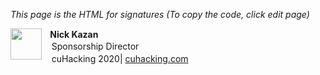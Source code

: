 _This page is the HTML for signatures (To copy the code, click edit page)_

<p style="line-height: 1.38; margin-top: 0pt; margin-bottom: 0pt" dir="ltr">
    <span style="">
        <span style="">
            <span style="">
                <span style="">
                    <b>
                        <img src="/zm/ImageSignature?fileName=1560054939244000_536326456.png&amp;accountId=7419252000000008002&amp;storeName=670994173&amp;frm=s" width="50" height="50" style="float: left">
                            &nbsp; &nbsp; Nick Kazan
                    </b>
                </span>
            </span>
        </span>
    </span>
    <br>
</p>
<p style="line-height: 1.38; margin-top: 0pt; margin-bottom: 0pt" dir="ltr">
    <span style="">
        <span style="">
            <span style="">
                <span style="">
                    &nbsp; &nbsp; Sponsorship Director
                </span>
            </span>
        </span>
    </span>
    <br>
</p>
<p style="line-height: 1.38; margin-top: 0pt; margin-bottom: 0pt" dir="ltr">
    <span style="">
        <span style="">
            <span style="">
                <span style="">
                    &nbsp; &nbsp; cuHacking 2020|
                    <a target="_blank" href="http://cuhacking.com">
                        cuhacking.com
                    </a>
                </span>
            </span>
        </span>
    </span>
    <br>
</p>
<div style="clear: both">
    <br>
</div>